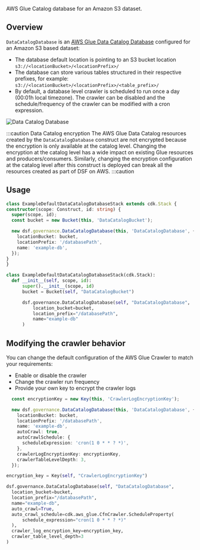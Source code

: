 <!-- This file is generated, do not modify directly, update the README.md in framework/src/governance -->



AWS Glue Catalog database for an Amazon S3 dataset.

## Overview

`DataCatalogDatabase` is an [AWS Glue Data Catalog Database](https://docs.aws.amazon.com/glue/latest/dg/define-database.html) configured for an Amazon S3 based dataset:
- The database default location is pointing to an S3 bucket location `s3://<locationBucket>/<locationPrefix>/`
- The database can store various tables structured in their respective prefixes, for example: `s3://<locationBucket>/<locationPrefix>/<table_prefix>/`
- By default, a database level crawler is scheduled to run once a day (00:01h local timezone). The crawler can be disabled and the schedule/frequency of the crawler can be modified with a cron expression.

![Data Catalog Database](../../../../static/img/adsf-data-catalog.png)

:::caution Data Catalog encryption
The AWS Glue Data Catalog resources created by the `DataCatalogDatabase` construct are not encrypted because the encryption is only available at the catalog level. Changing the encryption at the catalog level has a wide impact on existing Glue resources and producers/consumers. Similarly, changing the encryption configuration at the catalog level after this construct is deployed can break all the resources created as part of DSF on AWS.
:::caution

## Usage

<Tabs>
  <TabItem value="typescript" label="TypeScript" default>

  ```typescript
class ExampleDefaultDataCatalogDatabaseStack extends cdk.Stack {
  constructor(scope: Construct, id: string) {
    super(scope, id);
    const bucket = new Bucket(this, 'DataCatalogBucket');

    new dsf.governance.DataCatalogDatabase(this, 'DataCatalogDatabase', {
      locationBucket: bucket,
      locationPrefix: '/databasePath',
      name: 'example-db',
    });
  }
}
  ```
  
  </TabItem>
  <TabItem value="python" label="Python">

  ```python
class ExampleDefaultDataCatalogDatabaseStack(cdk.Stack):
    def __init__(self, scope, id):
        super().__init__(scope, id)
        bucket = Bucket(self, "DataCatalogBucket")

        dsf.governance.DataCatalogDatabase(self, "DataCatalogDatabase",
            location_bucket=bucket,
            location_prefix="/databasePath",
            name="example-db"
        )
  ```

  </TabItem>
</Tabs>

## Modifying the crawler behavior

You can change the default configuration of the AWS Glue Crawler to match your requirements:
* Enable or disable the crawler
* Change the crawler run frequency
* Provide your own key to encrypt the crawler logs

<Tabs>
  <TabItem value="typescript" label="TypeScript" default>

  ```typescript
    const encryptionKey = new Key(this, 'CrawlerLogEncryptionKey');

    new dsf.governance.DataCatalogDatabase(this, 'DataCatalogDatabase', {
      locationBucket: bucket,
      locationPrefix: '/databasePath',
      name: 'example-db',
      autoCrawl: true,
      autoCrawlSchedule: {
        scheduleExpression: 'cron(1 0 * * ? *)',
      },
      crawlerLogEncryptionKey: encryptionKey,
      crawlerTableLevelDepth: 3,
    });
  ```
  
  </TabItem>
  <TabItem value="python" label="Python">

  ```python
encryption_key = Key(self, "CrawlerLogEncryptionKey")

dsf.governance.DataCatalogDatabase(self, "DataCatalogDatabase",
    location_bucket=bucket,
    location_prefix="/databasePath",
    name="example-db",
    auto_crawl=True,
    auto_crawl_schedule=cdk.aws_glue.CfnCrawler.ScheduleProperty(
        schedule_expression="cron(1 0 * * ? *)"
    ),
    crawler_log_encryption_key=encryption_key,
    crawler_table_level_depth=3
)
  ```

  </TabItem>
</Tabs>

